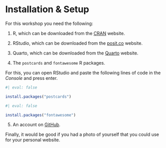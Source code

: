 # Installation & Setup

For this workshop you need the following:

1. R, which can be downloaded from the [CRAN](https://cran.r-project.org/) website.

2. RStudio, which can be downloaded from the [posit.co](https://posit.co/download/rstudio-desktop/) website. 

3. Quarto, which can be downloaded from the [Quarto](https://quarto.org/docs/get-started/) website.

4. The `postcards` and `fontawesome` R packages. 

For this, you can open RStudio and paste the following lines of code in the _Console_ and press enter. 

```{r}
#| eval: false

install.packages("postcards")
```

```{r}
#| eval: false

install.packages("fontawesome")
```

5. An account on [GitHub](www.github.com).

Finally, it would be good if you had a photo of yourself that you could use for your personal website.
